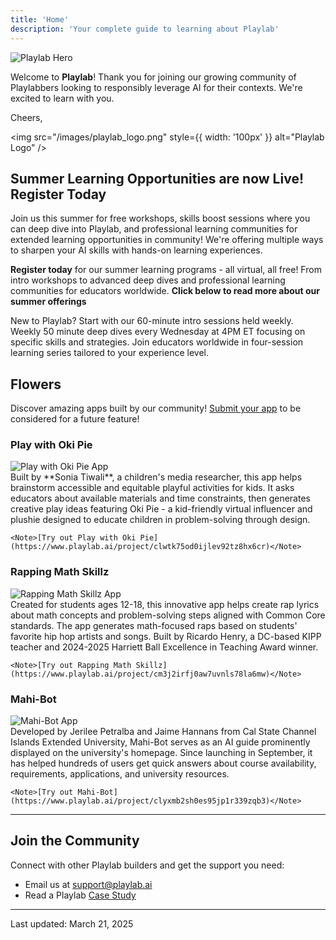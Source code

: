 ```yaml
---
title: 'Home'
description: 'Your complete guide to learning about Playlab'
---
```


<img src="/images/playlab hero.jpeg" alt="Playlab Hero" />

Welcome to **Playlab**! Thank you for joining our growing community of Playlabbers looking to responsibly leverage AI for their contexts. We're excited to learn with you.

Cheers,

<img src="/images/playlab_logo.png" style={{ width: '100px' }} alt="Playlab Logo" />

## <Icon icon="sun" size={24} /> Summer Learning Opportunities are now Live! Register Today

Join us this summer for free workshops, skills boost sessions where you can deep dive into Playlab, and professional learning communities for extended learning opportunities in community! We're offering multiple ways to sharpen your AI skills with hands-on learning experiences.

**Register today** for our summer learning programs - all virtual, all free! From intro workshops to advanced deep dives and professional learning communities for educators worldwide. **Click below to read more about our summer offerings**

<CardGroup cols={3}>
  <Card title="Intro to Playlab Workshops" icon="play" href="/learn%20with%20us/onboarding">
    New to Playlab? Start with our 60-minute intro sessions held weekly.
  </Card>
  <Card title="Skills Boost Workshops" icon="dumbbell" href="/learn%20with%20us/skillsboost">
    Weekly 50 minute deep dives every Wednesday at 4PM ET focusing on specific skills and strategies.
  </Card>
  <Card title="Learning Communities" icon="users" href="/learn%20with%20us/plc">
    Join educators worldwide in four-session learning series tailored to your experience level.
  </Card>
</CardGroup>

## <Icon icon="flower" size={24} /> Flowers

Discover amazing apps built by our community! 
[Submit your app](https://docs.google.com/forms/d/e/1FAIpQLSfXTlvgmI3MQOcEd0RXCVmS1uOcxUqv57YLB6MT01rg7Zznuw/viewform) to be considered for a future feature!

### Play with Oki Pie

<div style={{ display: 'flex', alignItems: 'flex-start', gap: '20px', marginBottom: '2rem' }}>
  <div style={{ flex: '0 0 25%', display: 'flex', justifyContent: 'center', alignItems: 'center', padding: '2rem 0' }}>
    <Frame>
      <img src="/images/soniat.png" alt="Play with Oki Pie App" style={{ width: '100%' }} />
    </Frame>
  </div>
  <div style={{ flex: '0 0 75%' }}>
    Built by **Sonia Tiwali**, a children's media researcher, this app helps brainstorm accessible and equitable playful activities for kids. It asks educators about available materials and time constraints, then generates creative play ideas featuring Oki Pie - a kid-friendly virtual influencer and plushie designed to educate children in problem-solving through design.
    
    <Note>[Try out Play with Oki Pie](https://www.playlab.ai/project/clwtk75od0ijlev92tz8hx6cr)</Note>
  </div>
</div>

### Rapping Math Skillz

<div style={{ display: 'flex', alignItems: 'flex-start', gap: '20px', marginBottom: '2rem' }}>
  <div style={{ flex: '0 0 25%', display: 'flex', justifyContent: 'center', alignItems: 'center', padding: '2rem 0' }}>
    <Frame>
      <img src="/images/ricardoh.png" alt="Rapping Math Skillz App" style={{ width: '100%' }} />
    </Frame>
  </div>
  <div style={{ flex: '0 0 75%' }}>
    Created for students ages 12-18, this innovative app helps create rap lyrics about math concepts and problem-solving steps aligned with Common Core standards. The app generates math-focused raps based on students' favorite hip hop artists and songs. Built by Ricardo Henry, a DC-based KIPP teacher and 2024-2025 Harriett Ball Excellence in Teaching Award winner.
    
    <Note>[Try out Rapping Math Skillz](https://www.playlab.ai/project/cm3j2irfj0aw7uvnls78la6mw)</Note>
  </div>
</div>

### Mahi-Bot

<div style={{ display: 'flex', alignItems: 'flex-start', gap: '20px', marginBottom: '2rem' }}>
  <div style={{ flex: '0 0 25%', display: 'flex', justifyContent: 'center', alignItems: 'center', padding: '2rem 0' }}>
    <Frame>
      <img src="/images/jerileep.png" alt="Mahi-Bot App" style={{ width: '100%' }} />
    </Frame>
  </div>
  <div style={{ flex: '0 0 75%' }}>
    Developed by Jerilee Petralba and Jaime Hannans from Cal State Channel Islands Extended University, Mahi-Bot serves as an AI guide prominently displayed on the university's homepage. Since launching in September, it has helped hundreds of users get quick answers about course availability, requirements, applications, and university resources.
    
    <Note>[Try out Mahi-Bot](https://www.playlab.ai/project/clyxmb2sh0es95jp1r339zqb3)</Note>
  </div>
</div>

---

## <Icon icon="users" size={24} /> Join the Community

Connect with other Playlab builders and get the support you need:

- Email us at [support@playlab.ai](mailto:support@playlab.ai)
- Read a Playlab [Case Study](https://playlab.ai/case-studies)

---

Last updated: March 21, 2025